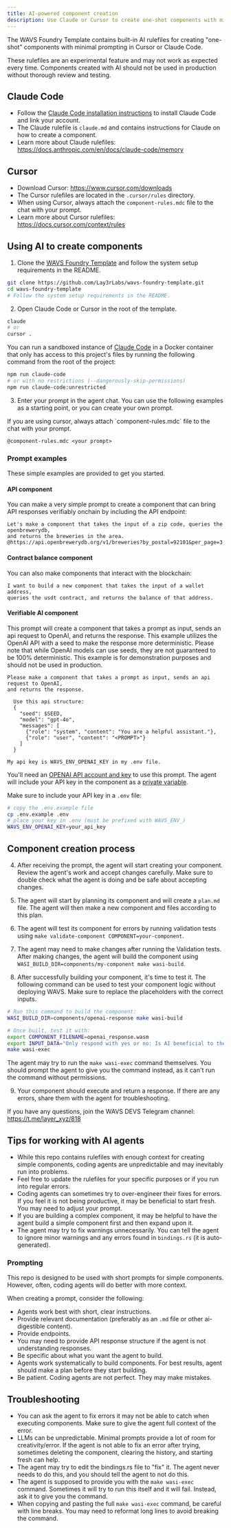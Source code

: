 ```yaml
---
title: AI-powered component creation
description: Use Claude or Cursor to create one-shot components with minimal prompting
---
```

<!--docsignore
docsignore-->

The WAVS Foundry Template contains built-in AI rulefiles for creating "one-shot" components with minimal prompting in Cursor or Claude Code.


These rulefiles are an experimental feature and may not work as expected every time. Components created with AI should not be used in production without thorough review and testing.

## Claude Code

- Follow the [Claude Code installation instructions](https://docs.anthropic.com/en/docs/claude-code/getting-started) to install Claude Code and link your account.
- The Claude rulefile is `claude.md` and contains instructions for Claude on how to create a component.
- Learn more about Claude rulefiles: https://docs.anthropic.com/en/docs/claude-code/memory

## Cursor

- Download Cursor: https://www.cursor.com/downloads
- The Cursor rulefiles are located in the `.cursor/rules` directory.
- When using Cursor, always attach the `component-rules.mdc` file to the chat with your prompt.
- Learn more about Cursor rulefiles: https://docs.cursor.com/context/rules

## Using AI to create components

1. Clone the [WAVS Foundry Template](https://github.com/Lay3rLabs/wavs-foundry-template) and follow the system setup requirements in the README.

```sh
git clone https://github.com/Lay3rLabs/wavs-foundry-template.git
cd wavs-foundry-template
# Follow the system setup requirements in the README.
```

2. Open Claude Code or Cursor in the root of the template.

```sh
claude
# or
cursor .
```

<Callout title="Sandboxed Claude Code" type="info">

You can run a sandboxed instance of [Claude Code](https://docs.anthropic.com/en/docs/agents-and-tools/claude-code/overview) in a Docker container that only has access to this project's files by running the following command from the root of the project:

```bash docci-ignore
npm run claude-code
# or with no restrictions (--dangerously-skip-permissions)
npm run claude-code:unrestricted
```

</Callout>

3. Enter your prompt in the agent chat. You can use the following examples as a starting point, or you can create your own prompt.

<Callout title="Attaching rulefiles" type="warn">
If you are using cursor, always attach `component-rules.mdc` file to the chat with your prompt.

```
@component-rules.mdc <your prompt>
```

</Callout>

### Prompt examples

These simple examples are provided to get you started.

#### API component

You can make a very simple prompt to create a component that can bring API responses verifiably onchain by including the API endpoint:

```
Let's make a component that takes the input of a zip code, queries the openbrewerydb, 
and returns the breweries in the area.
@https://api.openbrewerydb.org/v1/breweries?by_postal=92101&per_page=3
```

#### Contract balance component

You can also make components that interact with the blockchain:

```
I want to build a new component that takes the input of a wallet address,
queries the usdt contract, and returns the balance of that address.
```

#### Verifiable AI component

This prompt will create a component that takes a prompt as input, sends an api request to OpenAI, and returns the response. This example utilizes the OpenAI API with a seed to make the response more deterministic. Please note that while OpenAI models can use seeds, they are not guaranteed to be 100% deterministic. This example is for demonstration purposes and should not be used in production.

```
Please make a component that takes a prompt as input, sends an api request to OpenAI,
and returns the response.

  Use this api structure:
  {
    "seed": $SEED,
    "model": "gpt-4o",
    "messages": [
      {"role": "system", "content": "You are a helpful assistant."},
      {"role": "user", "content": "<PROMPT>"}
    ]
  }

My api key is WAVS_ENV_OPENAI_KEY in my .env file.
```

You'll need an [OPENAI API account and key](https://platform.openai.com/login) to use this prompt. The agent will include your API key in the component as a [private variable](./components/variables).

Make sure to include your API key in a `.env` file:

```sh
# copy the .env.example file
cp .env.example .env
# place your key in .env (must be prefixed with WAVS_ENV_)
WAVS_ENV_OPENAI_KEY=your_api_key
```

## Component creation process

4. After receiving the prompt, the agent will start creating your component. Review the agent's work and accept changes carefully. Make sure to double check what the agent is doing and be safe about accepting changes.

5. The agent will start by planning its component and will create a `plan.md` file. The agent will then make a new component and files according to this plan.

6. The agent will test its component for errors by running validation tests using `make validate-component COMPONENT=your-component`.

7. The agent may need to make changes after running the Validation tests. After making changes, the agent will build the component using `WASI_BUILD_DIR=components/my-component make wasi-build`.

8. After successfully building your component, it's time to test it. The following command can be used to test your component logic without deploying WAVS. Make sure to replace the placeholders with the correct inputs.

```sh
# Run this command to build the component:
WASI_BUILD_DIR=components/openai-response make wasi-build

# Once built, test it with:
export COMPONENT_FILENAME=openai_response.wasm
export INPUT_DATA="Only respond with yes or no: Is AI beneficial to the world?"
make wasi-exec
```

The agent may try to run the `make wasi-exec` command themselves. You should prompt the agent to give you the command instead, as it can't run the command without permissions.


9. Your component should execute and return a response. If there are any errors, share them with the agent for troubleshooting.

If you have any questions, join the WAVS DEVS Telegram channel: https://t.me/layer_xyz/818

## Tips for working with AI agents

- While this repo contains rulefiles with enough context for creating simple components, coding agents are unpredictable and may inevitably run into problems.
- Feel free to update the rulefiles for your specific purposes or if you run into regular errors.
- Coding agents can sometimes try to over-engineer their fixes for errors. If you feel it is not being productive, it may be beneficial to start fresh. You may need to adjust your prompt.
- If you are building a complex component, it may be helpful to have the agent build a simple component first and then expand upon it.
- The agent may try to fix warnings unnecessarily. You can tell the agent to ignore minor warnings and any errors found in `bindings.rs` (it is auto-generated).

### Prompting

This repo is designed to be used with short prompts for simple components. However, often, coding agents will do better with more context.

When creating a prompt, consider the following:

- Agents work best with short, clear instructions.
- Provide relevant documentation (preferably as an `.md` file or other ai-digestible content).
- Provide endpoints.
- You may need to provide API response structure if the agent is not understanding responses.
- Be specific about what you want the agent to build.
- Agents work systematically to build components. For best results, agent should make a plan before they start building.
- Be patient. Coding agents are not perfect. They may make mistakes.

## Troubleshooting

- You can ask the agent to fix errors it may not be able to catch when executing components. Make sure to give the agent full context of the error.
- LLMs can be unpredictable. Minimal prompts provide a lot of room for creativity/error. If the agent is not able to fix an error after trying, sometimes deleting the component, clearing the history, and starting fresh can help.
- The agent may try to edit the bindings.rs file to "fix" it. The agent never needs to do this, and you should tell the agent to not do this.
- The agent is supposed to provide you with the `make wasi-exec` command. Sometimes it will try to run this itself and it will fail. Instead, ask it to give you the command.
- When copying and pasting the full `make wasi-exec` command, be careful with line breaks. You may need to reformat long lines to avoid breaking the command.
